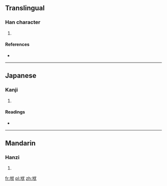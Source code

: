 ==Translingual==

===Han character===
{{Han char|rn=32|rad=土|as=06|sn=9|four=4313<sub>0</sub>|canj=土人戈大 (GOIK)}}

# {{defn|Han|sort=土06}}

====References====
* {{Han ref|kx=0228.040|dkj=05044|dj=0464.030|hdz=10439.130|uh=5798|ud=22424|bh=CE59|bd=52825}}

----

==Japanese==

===Kanji===
{{ja-kanji|grade=|rs=土06}}

# {{defn|lang=ja|sort=土06}}

====Readings====
* {{ja-readings|on=[[ふく]] (fuku), [[ぶく]] (buku), [[ほく]] (hoku), [[ぼく]] (boku)|kun=[[くずれる]] (kuzureru), [[ながれる]] (nagareru)}}

----

==Mandarin==

===Hanzi===
{{cmn-hanzi|pin=[[fú]] ([[fu2]])|wg=fu<sup>2</sup>}}

# {{defn|lang=cmn|sort=土06}}

[[fr:垘]]
[[pl:垘]]
[[zh:垘]]